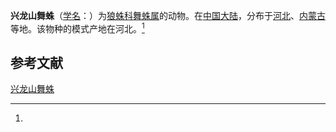{{Speciesbox
| name = 兴龙山舞蛛
| status = 
| status_system = 
| image = 
| genus = Alopecosa
| species = hsinglungshanensis
| authority = (Saito, 1936)<ref name='id13765'>{{cite web| url =http://www.bioinfo.cn/db05/BjdwSpecies.php?action=view&id=13765| title =兴龙山舞蛛| work =《中国动物物种编目数据库》| publisher =中国科学院微生物研究所| author =中国科学院动物研究所| accessdate =2009-04-28| deadurl =yes| archiveurl =https://web.archive.org/web/20160305004119/http://www.bioinfo.cn/db05/BjdwSpecies.php?action=view&id=13765| archivedate =2016-03-05}}</ref>
}}

'''兴龙山舞蛛'''（[[学名|学名]]：{{lang|la|''Alopecosa hsinglungshanensis''}}）为[[狼蛛科|狼蛛科]][[舞蛛属|舞蛛属]]的动物。在[[中国大陆|中国大陆]]，分布于[[河北|河北]]、[[内蒙古|内蒙古]]等地。该物种的模式产地在河北。<ref name='id13765'/>

== 参考文献 ==
{{reflist}}

{{Wikispecies|Alopecosa hsinglungshanensis}}

[[Category:舞蛛属|兴龙山舞蛛]]


{{蜘蛛小作品}}